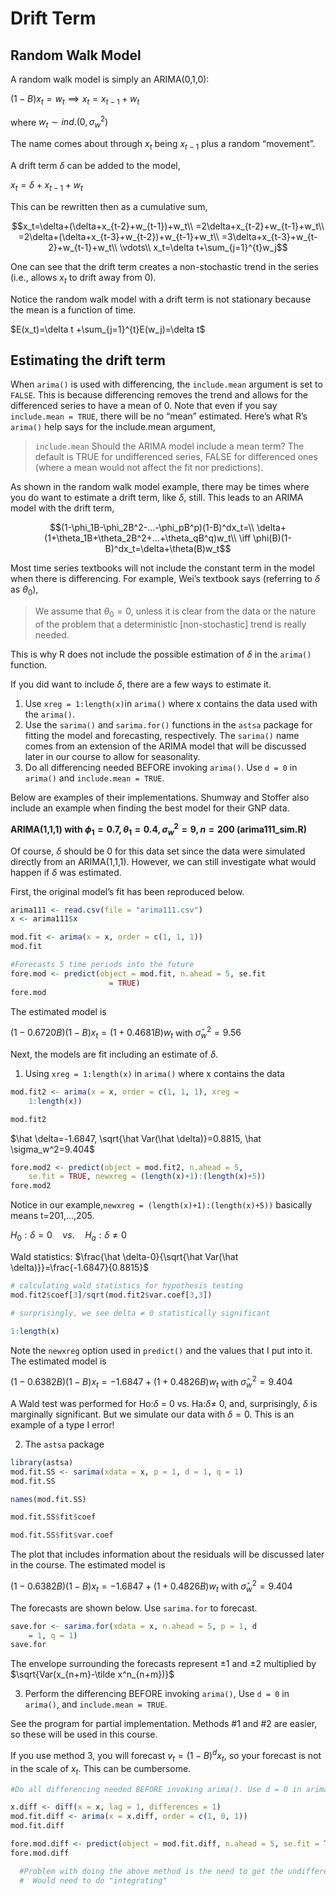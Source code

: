 # Drift Term

## Random Walk Model

A random walk model is simply an ARIMA(0,1,0):

$(1-B)x_t=w_t\implies x_t=x_{t-1}+w_t$

where $w_t \sim ind.(0, \sigma_w^2)$

The name comes about through $x_t$ being $x_{t-1}$ plus a random “movement”.  

A drift term $\delta$ can be added to the model,

$x_t=\delta+x_{t-1}+w_t$

This can be rewritten then as a cumulative sum, 

$$x_t=\delta+(\delta+x_{t-2}+w_{t-1})+w_t\\
=2\delta+x_{t-2}+w_{t-1}+w_t\\
=2\delta+(\delta+x_{t-3}+w_{t-2})+w_{t-1}+w_t\\
=3\delta+x_{t-3}+w_{t-2}+w_{t-1}+w_t\\
\vdots\\
x_t=\delta t+\sum_{j=1}^{t}w_j$$

One can see that the drift term creates a non-stochastic trend in the series (i.e., allows $x_t$ to drift away from 0). 

Notice the random walk model with a drift term is not stationary because the mean is a function of time.  

$E(x_t)=\delta t +\sum_{j=1}^{t}E(w_j)=\delta t$

## Estimating the drift term

When `arima()` is used with differencing, the `include.mean` argument is set to `FALSE`. This is because differencing removes the trend and allows for the differenced series to have a mean of 0. Note that even if you say `include.mean = TRUE`, there will be no “mean” estimated. Here’s what R’s `arima()` help says for the include.mean argument,

> `include.mean`	Should the ARIMA model include a mean term? The default is TRUE for undifferenced series, FALSE for differenced ones (where a mean would not affect the fit nor predictions).

As shown in the random walk model example, there may be times where you do want to estimate a drift term, like $\delta$, still. This leads to an ARIMA model with the drift term, 

$$(1-\phi_1B-\phi_2B^2-...-\phi_pB^p)(1-B)^dx_t=\\
\delta+(1+\theta_1B+\theta_2B^2+...+\theta_qB^q)w_t\\
\iff \phi(B)(1-B)^dx_t=\delta+\theta(B)w_t$$

Most time series textbooks will not include the constant term in the model when there is differencing. For example, Wei’s textbook says (referring to $\delta$ as $\theta_0$),

> We assume that $\theta_0 = 0$, unless it is clear from the data or the nature of the problem that a deterministic [non-stochastic] trend is really needed.  

This is why R does not include the possible estimation of $\delta$ in the `arima()` function.  

If you did want to include $\delta$, there are a few ways to estimate it. 

1. Use `xreg = 1:length(x) `in `arima()` where x contains the data used with the `arima()`.   
2. Use the `sarima()` and `sarima.for()` functions in the `astsa` package for fitting the model and forecasting, respectively. The `sarima()` name comes from an extension of the ARIMA model that will be discussed later in our course to allow for seasonality. 
3. Do all differencing needed BEFORE invoking `arima()`. Use `d = 0` in `arima()` and `include.mean = TRUE`. 

Below are examples of their implementations. Shumway and Stoffer also include an example when finding the best model for their GNP data.  

:::{.example}

**ARIMA(1,1,1) with $\phi_1=0.7, \theta_1=0.4, \sigma_w^2=9, n=200$ (arima111_sim.R)**

Of course, $\delta$ should be 0 for this data set since the data were simulated directly from an ARIMA(1,1,1). However, we can still investigate what would happen if $\delta$ was estimated. 

First, the original model’s fit has been reproduced below.  

```r
arima111 <- read.csv(file = "arima111.csv")
x <- arima111$x
```

```r
mod.fit <- arima(x = x, order = c(1, 1, 1))
mod.fit
```

```r
#Forecasts 5 time periods into the future
fore.mod <- predict(object = mod.fit, n.ahead = 5, se.fit 
                      = TRUE) 
fore.mod
```

The estimated model is 

$(1 - 0.6720B)(1 - B)x_t = (1 + 0.4681B)w_t$ with $\hat \sigma_w^2= 9.56$

Next, the models are fit including an estimate of $\delta$.  

1. Using `xreg = 1:length(x)` in `arima()` where x contains the data

```r
mod.fit2 <- arima(x = x, order = c(1, 1, 1), xreg = 
    1:length(x))

mod.fit2

```

$\hat \delta=-1.6847, \sqrt{\hat Var(\hat \delta)}=0.8815, \hat \sigma_w^2=9.404$

```r
fore.mod2 <- predict(object = mod.fit2, n.ahead = 5, 
    se.fit = TRUE, newxreg = (length(x)+1):(length(x)+5))
fore.mod2
```

Notice in our example,` newxreg = (length(x)+1):(length(x)+5))` basically means t=201,...,205.

$H_0: \delta=0\quad vs. \quad  H_a:  \delta \ne 0$

Wald statistics: $\frac{\hat \delta-0}{\sqrt{\hat Var(\hat \delta)}}=\frac{-1.6847}{0.8815}$

```r
# calculating wald statistics for hypothesis testing
mod.fit2$coef[3]/sqrt(mod.fit2$var.coef[3,3])

# surprisingly, we see delta ≠ 0 statistically significant
```

```r
1:length(x) 
```


Note the `newxreg` option used in `predict()` and the values that I put into it. The estimated model is 

$(1 - 0.6382B)(1 - B)x_t = -1.6847 + (1 + 0.4826B)w_t$ with $\hat \sigma_w^2=9.404$

A Wald test was performed for Ho:$\delta$ = 0 vs. Ha:$\delta \ne$ 0, and, surprisingly, $\delta$ is marginally significant. But we simulate our data with $\delta=0$. This is an example of a type I error!  

2. The `astsa` package 

```r
library(astsa)
mod.fit.SS <- sarima(xdata = x, p = 1, d = 1, q = 1)
mod.fit.SS

```

```r
names(mod.fit.SS)
```

```r
mod.fit.SS$fit$coef
```

```r
mod.fit.SS$fit$var.coef
```

The plot that includes information about the residuals will be discussed later in the course. The estimated model is 

$(1 - 0.6382B)(1 - B)x_t = -1.6847 + (1 + 0.4826B)w_t$ with $\hat \sigma_w^2=9.404$

The forecasts are shown below. Use `sarima.for` to forecast.

```r
save.for <- sarima.for(xdata = x, n.ahead = 5, p = 1, d 
    = 1, q = 1)  
save.for
```

The envelope surrounding the forecasts represent $\pm 1$ and $\pm 2$ multiplied by  $\sqrt{Var(x_{n+m}-\tilde x^n_{n+m})}$

3. Perform the differencing BEFORE invoking `arima()`, Use `d = 0` in `arima()`, and `include.mean = TRUE`. 

See the program for partial implementation. Methods #1 and #2 are easier, so these will be used in this course.   

If you use method 3, you will forecast $v_t=(1-B)^dx_t$, so your forecast is not in the scale of $x_t$. This can be cumbersome.

```r
#Do all differencing needed BEFORE invoking arima(). Use d = 0 in arima() and include.mean = TRUE.

x.diff <- diff(x = x, lag = 1, differences = 1)
mod.fit.diff <- arima(x = x.diff, order = c(1, 0, 1))
mod.fit.diff

```


```r
fore.mod.diff <- predict(object = mod.fit.diff, n.ahead = 5, se.fit = TRUE)
fore.mod.diff

  #Problem with doing the above method is the need to get the undifferenced data back
  #  Would need to do "integrating"
```


:::


